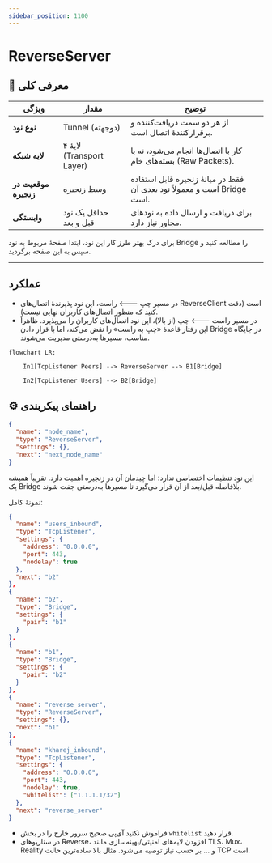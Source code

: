 ```yaml
---
sidebar_position: 1100
---
```


# ReverseServer

## 📖 معرفی کلی

| ویژگی              | مقدار                       | توضیح                                                                 |
|--------------------|-----------------------------|------------------------------------------------------------------------|
| **نوع نود**        | Tunnel (دوجهته)             | از هر دو سمت دریافت‌کننده و برقرارکنندهٔ اتصال است.                    |
| **لایه شبکه**      | لایهٔ ۴ (Transport Layer)   | کار با اتصال‌ها انجام می‌شود، نه با بسته‌های خام (Raw Packets).       |
| **موقعیت در زنجیره**| وسط زنجیره                  | فقط در میانهٔ زنجیره قابل استفاده است و معمولاً نود بعدی آن Bridge است.|
| **وابستگی**        | حداقل یک نود قبل و بعد      | برای دریافت و ارسال داده به نودهای مجاور نیاز دارد.                    |

برای درک بهتر طرز کار این نود، ابتدا صفحهٔ مربوط به نود Bridge را مطالعه کنید و سپس به این صفحه برگردید.

---

## عملکرد

- در مسیر چپ 🡐 راست، این نود پذیرندهٔ اتصال‌های ReverseClient است (دقت کنید که منظور اتصال‌های کاربران نهایی نیست).
- در مسیر راست 🡐 چپ (از بالا)، این نود اتصال‌های کاربران را می‌پذیرد. ظاهراً این رفتار قاعدهٔ «چپ به راست» را نقض می‌کند، اما با قرار دادن Bridge در جایگاه مناسب، مسیرها به‌درستی مدیریت می‌شوند.

```mermaid
flowchart LR;

    In1[TcpListener Peers] --> ReverseServer --> B1[Bridge]

    In2[TcpListener Users] --> B2[Bridge]

```

## ⚙️ راهنمای پیکربندی

```json
{
  "name": "node_name",
  "type": "ReverseServer",
  "settings": {},
  "next": "next_node_name"
}
```

این نود تنظیمات اختصاصی ندارد؛ اما چیدمان آن در زنجیره اهمیت دارد. تقریباً همیشه یک Bridge بلافاصله قبل/بعد از آن قرار می‌گیرد تا مسیرها به‌درستی جفت شوند.

نمونهٔ کامل:

```json
{
  "name": "users_inbound",
  "type": "TcpListener",
  "settings": {
    "address": "0.0.0.0",
    "port": 443,
    "nodelay": true
  },
  "next": "b2"
},
{
  "name": "b2",
  "type": "Bridge",
  "settings": {
    "pair": "b1"
  }
},
{
  "name": "b1",
  "type": "Bridge",
  "settings": {
    "pair": "b2"
  }
},
{
  "name": "reverse_server",
  "type": "ReverseServer",
  "settings": {},
  "next": "b1"
},
{
  "name": "kharej_inbound",
  "type": "TcpListener",
  "settings": {
    "address": "0.0.0.0",
    "port": 443,
    "nodelay": true,
    "whitelist": ["1.1.1.1/32"]
  },
  "next": "reverse_server"
}
```

- فراموش نکنید آی‌پی صحیح سرور خارج را در بخش `whitelist` قرار دهید.
- در سناریوهای Reverse، افزودن لایه‌های امنیتی/بهینه‌سازی مانند TLS، Mux، Reality و … بر حسب نیاز توصیه می‌شود. مثال بالا ساده‌ترین حالت TCP است.
